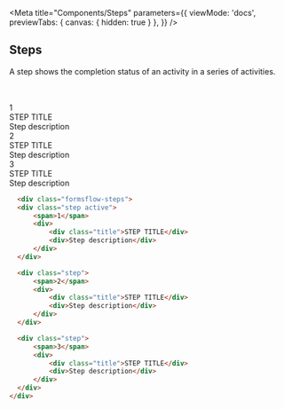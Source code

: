 

<Meta title="Components/Steps" parameters={{
    viewMode: 'docs',
    previewTabs: { 
      canvas: { hidden: true } 
     },
  }} />


## Steps
A step shows the completion status of an activity in a series of activities. 

<br/>  
<br/>

<div class="formsflow-steps">
  <div class="step active">
    <span>1</span>
    <div>
      <div class="title">STEP TITLE</div>
      <div>Step description</div>
    </div>
  </div>

  <div class="step">
    <span>2</span>
    <div>
      <div class="title">STEP TITLE</div>
      <div>Step description</div>
    </div>
  </div>

  <div class="step">
    <span>3</span>
    <div>
      <div class="title">STEP TITLE</div>
      <div>Step description</div>
    </div>
  </div>
</div>


  ```html dark
    <div class="formsflow-steps">
    <div class="step active">
        <span>1</span>
        <div>
            <div class="title">STEP TITLE</div>
            <div>Step description</div>
        </div>
    </div>

    <div class="step">
        <span>2</span>
        <div>
            <div class="title">STEP TITLE</div>
            <div>Step description</div>
        </div>
    </div>

    <div class="step">
        <span>3</span>
        <div>
            <div class="title">STEP TITLE</div>
            <div>Step description</div>
        </div>
    </div>
</div>
  ```
